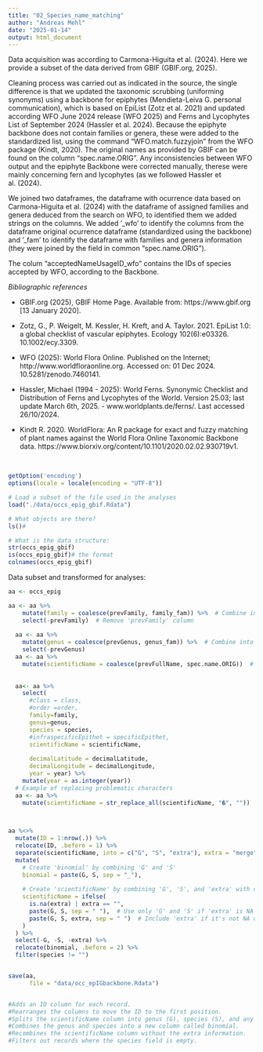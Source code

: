 ```yaml
---
title: "02_Species_name_matching"
author: "Andreas Mehl"
date: "2025-01-14"
output: html_document
---
```


Data acquisition was according to Carmona-Higuita et al. (2024). Here we provide a subset of the data derived from GBIF (GBIF.org, 2025).

Cleaning process was carried out as indicated in the source, the single difference is that we updated the taxonomic scrubbing (uniforming synonyms) using a backbone for epiphytes (Mendieta-Leiva G. personal communication), which is based on EpiList (Zotz et al. 2021) and updated according WFO June 2024 release (WFO 2025) and Ferns and Lycophytes List of September 2024 (Hassler et al. 2024). Because the epiphyte backbone does not contain families or genera, these were added to the standardized list, using the command "WFO.match.fuzzyjoin" from the WFO package (Kindt, 2020). The original names as provided by GBIF can be found on the column "spec.name.ORIG". 
Any inconsistencies between WFO output and the epiphyte Backbone were corrected manually, therese were mainly concerning fern and lycophytes (as we followed Hassler et al. (2024).

We joined two dataframes, the dataframe with ocurrence data based on Carmona-Higuita et al. (2024) with the dataframe of assigned families and genera deduced from the search on WFO, to identified them we added strings on the columns. We added '_wfo' to identify the columns from  the dataframe original ocurrence dataframe (standardized using the backbone) and '_fam' to identify the dataframe with families and genera information (they were joined by the field in common "spec.name.ORIG").

The colum "acceptedNameUsageID_wfo" contains the IDs of species accepted by WFO, according to the Backbone.



_Bibliographic references_

- GBIF.org (2025), GBIF Home Page. Available from: https://www.gbif.org [13 January 2020].

- Zotz, G., P. Weigelt, M. Kessler, H. Kreft, and A. Taylor. 2021. EpiList 1.0: a global checklist of vascular epiphytes. Ecology 102(6):e03326. 10.1002/ecy.3309.  

- WFO (2025): World Flora Online. Published on the Internet;
http://www.worldfloraonline.org. Accessed on: 01 Dec 2024. 10.5281/zenodo.7460141.  

- Hassler, Michael (1994 - 2025): World Ferns. Synonymic Checklist and Distribution of Ferns and Lycophytes of the World. Version 25.03; last update March 6th, 2025. - www.worldplants.de/ferns/. Last accessed 26/10/2024.  

- Kindt R. 2020. WorldFlora: An R package for exact and fuzzy matching of plant names against the World Flora Online Taxonomic Backbone data. https://www.biorxiv.org/content/10.1101/2020.02.02.930719v1.  


<p> </p>



```r
getOption('encoding')
options(locale = locale(encoding = "UTF-8"))

# Load a subset of the file used in the analyses
load("./data/occs_epig_gbif.Rdata")

# What objects are there?
ls()# 

# What is the data structure:
str(occs_epig_gbif)
is(occs_epig_gbif)# the format
colnames(occs_epig_gbif)
```


Data subset and transformed for analyses:

```r

aa <- occs_epig

aa <- aa %>%
    mutate(family = coalesce(prevFamily, family_fam)) %>%  # Combine into 'family'
    select(-prevFamily)  # Remove 'prevFamily' column
  
  aa <- aa %>%
    mutate(genus = coalesce(prevGenus, genus_fam)) %>%  # Combine into 'genus'
    select(-prevGenus)
  aa <- aa %>%
    mutate(scientificName = coalesce(prevFullName, spec.name.ORIG))  # Combine into 'genus'
  
  
  aa<- aa %>%
    select(
      #class = class,
      #order =order,
      family=family,
      genus=genus,
      species = species,
      #infraspecificEpithet = specificEpithet,
      scientificName = scientificName,
      
      decimalLatitude = decimalLatitude,
      decimalLongitude = decimalLongitude,
      year = year) %>%
    mutate(year = as.integer(year))
  # Example of replacing problematic characters
  aa <- aa %>%
    mutate(scientificName = str_replace_all(scientificName, "�", ""))
  


aa %<>%
  mutate(ID = 1:nrow(.)) %>%
  relocate(ID, .before = 1) %>%
  separate(scientificName, into = c("G", "S", "extra"), extra = "merge", sep = " ") %>%
  mutate(
    # Create 'binomial' by combining 'G' and 'S'
    binomial = paste(G, S, sep = "_"),
    
    # Create 'scientificName' by combining 'G', 'S', and 'extra' with conditional logic
    scientificName = ifelse(
      is.na(extra) | extra == "",
      paste(G, S, sep = " "),  # Use only 'G' and 'S' if 'extra' is NA or empty
      paste(G, S, extra, sep = " ")  # Include 'extra' if it's not NA or empty
    )
  ) %>%
  select(-G, -S, -extra) %>%
  relocate(binomial, .before = 2) %>%
  filter(species != "")


save(aa,
      file = "data/occ_epIGbackbone.Rdata")


#Adds an ID column for each record.
#Rearranges the columns to move the ID to the first position.
#Splits the scientificName column into genus (G), species (S), and any extra information.
#Combines the genus and species into a new column called binomial.
#Recombines the scientificName column without the extra information.
#Filters out records where the species field is empty.
```



